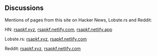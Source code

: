 <SEO title="Discussions" />

## Discussions

Mentions of pages from this site on Hacker News, Lobste.rs and Reddit:

HN: [rsapkf.xyz](https://news.ycombinator.com/from?site=rsapkf.xyz), [rsapkf.netlify.com](https://news.ycombinator.com/from?site=rsapkf.netlify.com), [rsapkf.netlify.app](https://news.ycombinator.com/from?site=rsapkf.netlify.app)

Lobste.rs: [rsapkf.xyz](https://lobste.rs/domain/rsapkf.xyz), [rsapkf.netlify.com](https://lobste.rs/domain/rsapkf.netlify.com)

Reddit: [rsapkf.xyz](https://www.reddit.com/search?q=site:rsapkf.xyz), [rsapkf.netlify.com](https://www.reddit.com/search?q=site:rsapkf.netlify.com)
